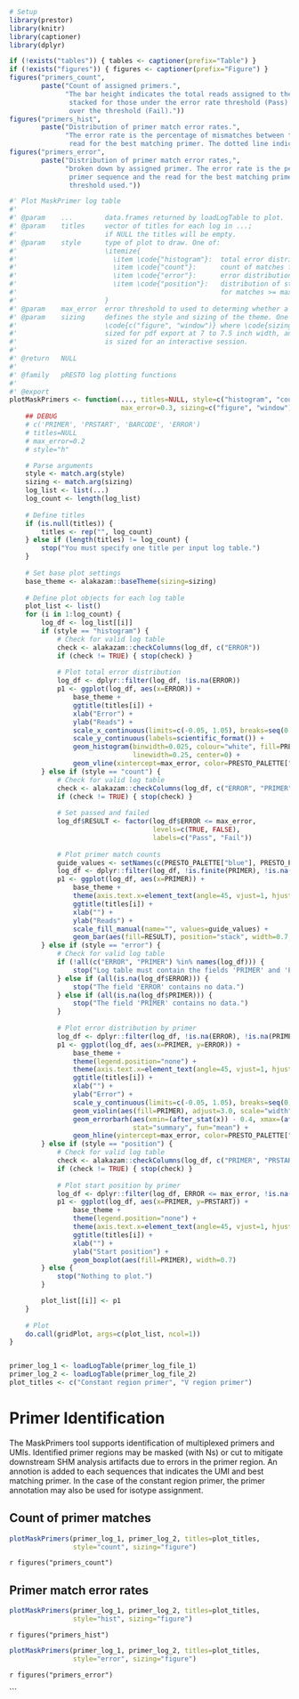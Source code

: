```r
# Setup
library(prestor)
library(knitr)
library(captioner)
library(dplyr)

if (!exists("tables")) { tables <- captioner(prefix="Table") }
if (!exists("figures")) { figures <- captioner(prefix="Figure") }
figures("primers_count", 
        paste("Count of assigned primers.",
              "The bar height indicates the total reads assigned to the given primer,
               stacked for those under the error rate threshold (Pass) and
               over the threshold (Fail)."))
figures("primers_hist", 
        paste("Distribution of primer match error rates.",
              "The error rate is the percentage of mismatches between the primer sequence and the 
               read for the best matching primer. The dotted line indicates the error threshold used."))
figures("primers_error", 
        paste("Distribution of primer match error rates,",
              "broken down by assigned primer. The error rate is the percentage of mismatches between the 
               primer sequence and the read for the best matching primer. The dotted line indicates the error
               threshold used."))
```

```r

#' Plot MaskPrimer log table
#'
#' @param    ...        data.frames returned by loadLogTable to plot.
#' @param    titles     vector of titles for each log in ...; 
#'                      if NULL the titles will be empty.
#' @param    style      type of plot to draw. One of:
#'                      \itemize{
#'                        \item \code{"histogram"}:  total error distribution
#'                        \item \code{"count"}:      count of matches for each primer
#'                        \item \code{"error"}:      error distributions for each primer
#'                        \item \code{"position"}:   distribution of start positions by primer
#'                                                   for matches >= max_error.
#'                      }
#' @param    max_error  error threshold to used to determing whether a primer match is valid.
#' @param    sizing     defines the style and sizing of the theme. One of 
#'                      \code{c("figure", "window")} where \code{sizing="figure"} is appropriately
#'                      sized for pdf export at 7 to 7.5 inch width, and \code{sizing="window"}
#'                      is sized for an interactive session.
#'                  
#' @return   NULL
#' 
#' @family   pRESTO log plotting functions
#' 
#' @export
plotMaskPrimers <- function(..., titles=NULL, style=c("histogram", "count", "error", "position"),
                            max_error=0.3, sizing=c("figure", "window")) {
    ## DEBUG
    # c('PRIMER', 'PRSTART', 'BARCODE', 'ERROR')
    # titles=NULL
    # max_error=0.2
    # style="h"

    # Parse arguments
    style <- match.arg(style)
    sizing <- match.arg(sizing)
    log_list <- list(...)
    log_count <- length(log_list)
    
    # Define titles
    if (is.null(titles)) {
        titles <- rep("", log_count)
    } else if (length(titles) != log_count) {
        stop("You must specify one title per input log table.")
    }
    
    # Set base plot settings
    base_theme <- alakazam::baseTheme(sizing=sizing)
    
    # Define plot objects for each log table
    plot_list <- list()
    for (i in 1:log_count) {
        log_df <- log_list[[i]]
        if (style == "histogram") {
            # Check for valid log table
            check <- alakazam::checkColumns(log_df, c("ERROR"))
            if (check != TRUE) { stop(check) }
            
            # Plot total error distribution
            log_df <- dplyr::filter(log_df, !is.na(ERROR))
            p1 <- ggplot(log_df, aes(x=ERROR)) +
                base_theme +     
                ggtitle(titles[i]) +
                xlab("Error") +
                ylab("Reads") +
                scale_x_continuous(limits=c(-0.05, 1.05), breaks=seq(0.0, 1.0, 0.2)) +
                scale_y_continuous(labels=scientific_format()) + 
                geom_histogram(binwidth=0.025, colour="white", fill=PRESTO_PALETTE["blue"], 
                               linewidth=0.25, center=0) +
                geom_vline(xintercept=max_error, color=PRESTO_PALETTE["red"], linewidth=0.5, linetype=3)
        } else if (style == "count") {
            # Check for valid log table
            check <- alakazam::checkColumns(log_df, c("ERROR", "PRIMER"))
            if (check != TRUE) { stop(check) }
            
            # Set passed and failed 
            log_df$RESULT <- factor(log_df$ERROR <= max_error, 
                                    levels=c(TRUE, FALSE), 
                                    labels=c("Pass", "Fail"))
            
            # Plot primer match counts
            guide_values <- setNames(c(PRESTO_PALETTE["blue"], PRESTO_PALETTE["red"]), c("Pass", "Fail"))
            log_df <- dplyr::filter(log_df, !is.finite(PRIMER), !is.na(RESULT))
            p1 <- ggplot(log_df, aes(x=PRIMER)) +
                base_theme + 
                theme(axis.text.x=element_text(angle=45, vjust=1, hjust=1)) +
                ggtitle(titles[i]) +
                xlab("") +
                ylab("Reads") +
                scale_fill_manual(name="", values=guide_values) +
                geom_bar(aes(fill=RESULT), position="stack", width=0.7, na.rm=TRUE)
        } else if (style == "error") {
            # Check for valid log table
            if (!all(c("ERROR", "PRIMER") %in% names(log_df))) {
                stop("Log table must contain the fields 'PRIMER' and 'ERROR'.")
            } else if (all(is.na(log_df$ERROR))) {
                stop("The field 'ERROR' contains no data.")
            } else if (all(is.na(log_df$PRIMER))) {
                stop("The field 'PRIMER' contains no data.")
            }
            
            # Plot error distribution by primer
            log_df <- dplyr::filter(log_df, !is.na(ERROR), !is.na(PRIMER))
            p1 <- ggplot(log_df, aes(x=PRIMER, y=ERROR)) +
                base_theme + 
                theme(legend.position="none") +
                theme(axis.text.x=element_text(angle=45, vjust=1, hjust=1)) +
                ggtitle(titles[i]) +
                xlab("") +
                ylab("Error") +
                scale_y_continuous(limits=c(-0.05, 1.05), breaks=seq(0, 1, 0.2)) +
                geom_violin(aes(fill=PRIMER), adjust=3.0, scale="width", trim=T, width=0.7) +
                geom_errorbarh(aes(xmin=(after_stat(x)) - 0.4, xmax=(after_stat(x)) + 0.4), linewidth=1.5,
                               stat="summary", fun="mean") +
                geom_hline(yintercept=max_error, color=PRESTO_PALETTE["red"], linewidth=0.5, linetype=3)    
        } else if (style == "position") {
            # Check for valid log table
            check <- alakazam::checkColumns(log_df, c("PRIMER", "PRSTART"))
            if (check != TRUE) { stop(check) }
            
            # Plot start position by primer
            log_df <- dplyr::filter(log_df, ERROR <= max_error, !is.na(PRSTART), !is.na(PRIMER))
            p1 <- ggplot(log_df, aes(x=PRIMER, y=PRSTART)) +
                base_theme + 
                theme(legend.position="none") +
                theme(axis.text.x=element_text(angle=45, vjust=1, hjust=1)) +
                ggtitle(titles[i]) +
                xlab("") +
                ylab("Start position") +
                geom_boxplot(aes(fill=PRIMER), width=0.7)
        } else {
            stop("Nothing to plot.")
        }

        plot_list[[i]] <- p1
    }
    
    # Plot
    do.call(gridPlot, args=c(plot_list, ncol=1))
}


primer_log_1 <- loadLogTable(primer_log_file_1)
primer_log_2 <- loadLogTable(primer_log_file_2)
plot_titles <- c("Constant region primer", "V region primer")
```
\newpage
# Primer Identification

The MaskPrimers tool supports identification of multiplexed primers and UMIs.
Identified primer regions may be masked (with Ns) or cut to mitigate downstream
SHM analysis artifacts due to errors in the primer region. An annotion is added to 
each sequences that indicates the UMI and best matching primer. In the case of
the constant region primer, the primer annotation may also be used for isotype 
assignment.

## Count of primer matches

```r
plotMaskPrimers(primer_log_1, primer_log_2, titles=plot_titles,
                style="count", sizing="figure")
```

`r figures("primers_count")`

## Primer match error rates

```r
plotMaskPrimers(primer_log_1, primer_log_2, titles=plot_titles, 
                style="hist", sizing="figure")
```

`r figures("primers_hist")`

```r
plotMaskPrimers(primer_log_1, primer_log_2, titles=plot_titles, 
                style="error", sizing="figure")
```

`r figures("primers_error")`


```
